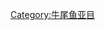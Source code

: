 {{noteTA
|2= zh-tw:蘇納牛尾;zh-cn:繸鲬;zh-hk:繸鯒;
|1= zh-tw:牛尾魚科;zh-cn:鲬科;
}}
{{catmore}}
{{commonscat|Platycephalidae}}
{{wikispecies|Platycephalidae}}

[[Category:牛尾鱼亚目|Category:牛尾鱼亚目]]